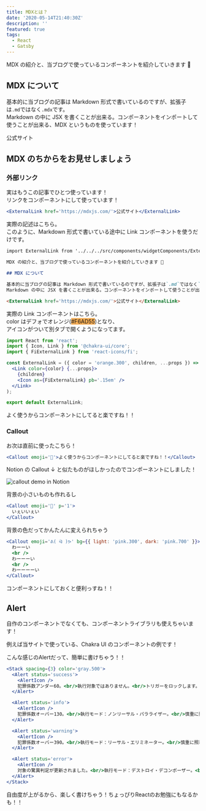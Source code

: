 ```yaml
---
title: MDXとは？
date: '2020-05-14T21:40:30Z'
description: ''
featured: true
tags:
  - React
  - Gatsby
---
```




MDX の紹介と、当ブログで使っているコンポーネントを紹介していきます 💪

## MDX について

基本的に当ブログの記事は Markdown 形式で書いているのですが、拡張子は`.md`ではなく`.mdx`です。  
Markdown の中に JSX を書くことが出来る。コンポーネントをインポートして使うことが出来る、MDX というものを使っています！

<ExternalLink href='https://mdxjs.com/'>公式サイト</ExternalLink>

## MDX のちからをお見せしましょう

### 外部リンク

実はもうこの記事でひとつ使っています！  
リンクをコンポーネントにして使っています！

```jsx render
<ExternalLink href='https://mdxjs.com/'>公式サイト</ExternalLink>
```

実際の記述はこちら。  
このように、Markdown 形式で書いている途中に Link コンポーネントを使うだけです。

```md title=mdx
import ExternalLink from '../../../src/components/widgetComponents/ExternalLink';

MDX の紹介と、当ブログで使っているコンポーネントを紹介していきます 💪

## MDX について

基本的に当ブログの記事は Markdown 形式で書いているのですが、拡張子は`.md`ではなく`.mdx`です。  
Markdown の中に JSX を書くことが出来る。コンポーネントをインポートして使うことが出来る、MDX というものを使っています！

<ExternalLink href='https://mdxjs.com/'>公式サイト</ExternalLink>
```

実際の Link コンポーネントはこちら。  
color はデフォでオレンジ(<span style="background-color: #F6AD55">#F6AD55</span>)となり、  
アイコンがついて別タブで開くようになってます。

```jsx title=Link.jsx
import React from 'react';
import { Icon, Link } from '@chakra-ui/core';
import { FiExternalLink } from 'react-icons/fi';

const ExternalLink = ({ color = 'orange.300', children, ...props }) => (
  <Link color={color} {...props}>
    {children}
    <Icon as={FiExternalLink} pb='.15em' />
  </Link>
);

export default ExternalLink;
```

<Callout emoji='🙌' my='5'>
  よく使うからコンポーネントにしてると楽ですね！！
</Callout>

### Callout

お次は直前に使ったこちら！

```jsx render
<Callout emoji='🙌'>よく使うからコンポーネントにしてると楽ですね！！</Callout>
```

Notion の Callout ↓ と似たものがほしかったのでコンポーネントにしました！

![callout demo in Notion](./notion-callout.gif)

背景の小さいものも作れるし

```jsx render
<Callout emoji='🕺' p='1'>
  いぇいいぇい
</Callout>
```

背景の色だってかんたんに変えられちゃう

```jsx render
<Callout emoji='ᕕ( ᐛ )ᕗ' bg={{ light: 'pink.300', dark: 'pink.700' }}>
  わーーい
  <br />
  わーーーい
  <br />
  わーーーーい
</Callout>
```

コンポーネントにしておくと便利っすね！！

## Alert

自作のコンポーネントでなくても、コンポーネントライブラリも使えちゃいます！

例えば当サイトで使っている、<ExternalLink href='https://chakra-ui.com/'>Chakra UI</ExternalLink> のコンポーネントの例です！

こんな感じのAlertだって、簡単に書けちゃう！！

```jsx render title=Alertコンポーネントの例
<Stack spacing={3} color='gray.500'>
  <Alert status='success'>
    <AlertIcon />
    犯罪係数アンダー60。<br/>執行対象ではありません。<br/>トリガーをロックします。
  </Alert>

  <Alert status='info'>
    <AlertIcon />
    犯罪係数オーバー130。<br/>執行モード：ノンリーサル・パラライザー。<br/>慎重に照準を定め 対象を制圧して下さい。
  </Alert>

  <Alert status='warning'>
    <AlertIcon />
    犯罪係数オーバー390。<br/>執行モード：リーサル・エリミネーター。<br/>慎重に照準を定め、対象を排除してください。
  </Alert>

  <Alert status='error'>
    <AlertIcon />
    対象の驚異判定が更新されました。<br/>執行モード：デストロイ・デコンポーザー。<br/>対象を完全排除します。ご注意下さい。
  </Alert>
</Stack>
```

<Callout emoji='🥰' my='5'>自由度が上がるから、楽しく書けちゃう！ちょっぴりReactのお勉強にもなるかも！！</Callout>